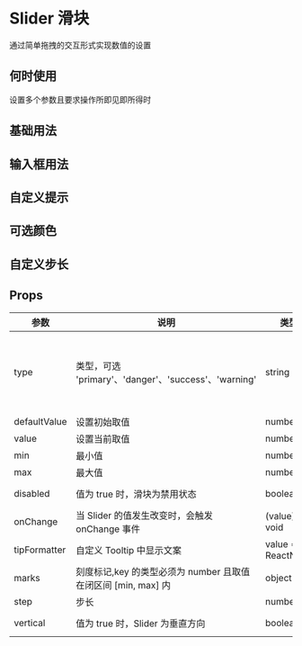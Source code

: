 
#  Slider 滑块

通过简单拖拽的交互形式实现数值的设置

## 何时使用

设置多个参数且要求操作所即见即所得时

## 基础用法


<DemoBase />

## 输入框用法


<DemoInput />

## 自定义提示


<DemoTipFormatter />

## 可选颜色


<DemoColor />

## 自定义步长


<DemoStep />


## Props

| 参数         | 说明                                                                                                     | 类型                                                  | 可选值                                       | 默认值   |
| ------------ | -------------------------------------------------------------------------------------------------------- | ----------------------------------------------------- | -------------------------------------------- | -------- |
| type         | 类型，可选 'primary'、'danger'、'success'、'warning'                                                       | string                                               | 'primary' \| 'danger' \| 'success' \| 'warning'  | 'primary' |
| defaultValue | 设置初始取值                                                                                              | number                                               |  -                    | 0 |
| value        | 设置当前取值                                                                                              | number                                               | -                                      | 0       |
| min          | 最小值                                                                                                   | number                                               | -                                   | 0       |
| max          | 最大值                                                                                                   | number                                               | -                                           | 100       |
| disabled     | 值为 true 时，滑块为禁用状态                                                                                | boolean                                              | true \| false                                          | false      |
| onChange     | 当 Slider 的值发生改变时，会触发 onChange 事件                                                               | (value) => void                                      | -                                | -    |
| tipFormatter | 自定义 Tooltip 中显示文案                                                                                  | value => ReactNode                                   | -                           | - |
| marks        | 刻度标记,key 的类型必须为 number 且取值在闭区间 [min, max] 内                                                  | object                                              | -                            | {}       |
| step         | 步长                                                                                                     | number                                               | -                               | 1     |
| vertical     | 值为 true 时，Slider 为垂直方向                                                                               | boolean                                              | true \| false                                          | false      |